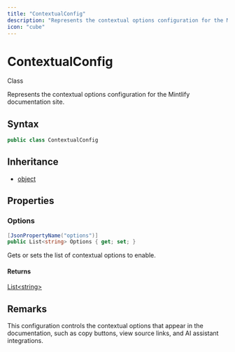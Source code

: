 ```yaml
---
title: "ContextualConfig"
description: "Represents the contextual options configuration for the Mintlify documentation site."
icon: "cube"
---
```


# ContextualConfig

<Badge variant="outline">Class</Badge>

Represents the contextual options configuration for the Mintlify documentation site.

## Syntax

```csharp
public class ContextualConfig
```

## Inheritance

- [object](https://learn.microsoft.com/dotnet/api/system.object)

## Properties

### Options

```csharp
[JsonPropertyName("options")]
public List<string> Options { get; set; }
```

Gets or sets the list of contextual options to enable.

#### Returns

[List&lt;string&gt;](https://learn.microsoft.com/dotnet/api/system.collections.generic.list-1)


## Remarks

This configuration controls the contextual options that appear in the documentation,
such as copy buttons, view source links, and AI assistant integrations.

